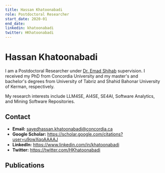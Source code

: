 ```yaml
---
title: Hassan Khatoonabadi
role: Postdoctoral Researcher
start_date: 2020-01
end_date:
linkedin: khatoonabadi
twitter: HKhatoonabadi
---
```


# Hassan Khatoonabadi

I am a Postdoctoral Researcher under [Dr. Emad Shihab](/members/emad-shihab) supervision. I received my PhD from Concordia University and my master's and bachelor's degrees from University of Tabriz and Shahid Bahonar University of Kerman, respectively.

My research interests include LLM4SE, AI4SE, SE4AI, Software Analytics, and Mining Software Repositories.

## Contact

- **Email:** sayedhassan.khatoonabadi@concordia.ca
- **Google Scholar:** https://scholar.google.com/citations?user=u9owXqoAAAAJ
- **LinkedIn:** https://www.linkedin.com/in/khatoonabadi
- **Twitter:** https://twitter.com/HKhatoonabadi

## Publications


<AuthorPublications firstname="SayedHassan" lastname="Khatoonabadi" />
